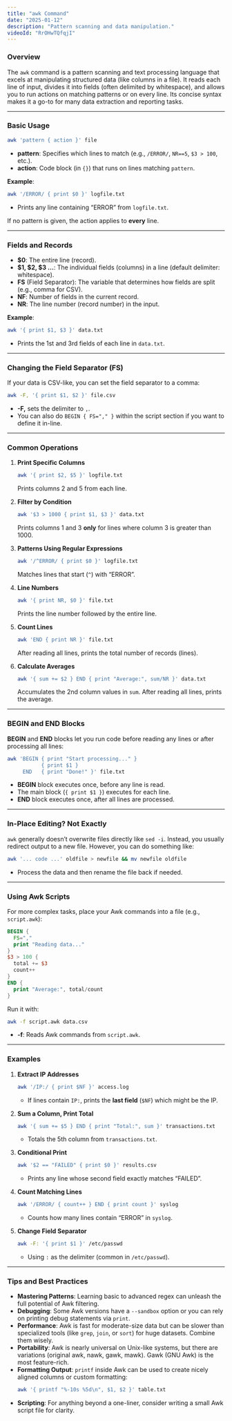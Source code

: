 ```yaml
---
title: "awk Command"
date: "2025-01-12"
description: "Pattern scanning and data manipulation."
videoId: "RrOHwTQfqjI"
---
```


### Overview

The `awk` command is a pattern scanning and text processing language that excels at manipulating structured data (like columns in a file). It reads each line of input, divides it into fields (often delimited by whitespace), and allows you to run actions on matching patterns or on every line. Its concise syntax makes it a go-to for many data extraction and reporting tasks.

---

### Basic Usage

```bash
awk 'pattern { action }' file
```
- **pattern**: Specifies which lines to match (e.g., `/ERROR/`, `NR==5`, `$3 > 100`, etc.).  
- **action**: Code block (in `{}`) that runs on lines matching `pattern`.

**Example**:
```bash
awk '/ERROR/ { print $0 }' logfile.txt
```
- Prints any line containing “ERROR” from `logfile.txt`.

If no pattern is given, the action applies to **every** line.

---

### Fields and Records

- **$0**: The entire line (record).
- **$1, $2, $3 …**: The individual fields (columns) in a line (default delimiter: whitespace).
- **FS** (Field Separator): The variable that determines how fields are split (e.g., comma for CSV).  
- **NF**: Number of fields in the current record.
- **NR**: The line number (record number) in the input.

**Example**:
```bash
awk '{ print $1, $3 }' data.txt
```
- Prints the 1st and 3rd fields of each line in `data.txt`.

---

### Changing the Field Separator (FS)

If your data is CSV-like, you can set the field separator to a comma:
```bash
awk -F, '{ print $1, $2 }' file.csv
```
- **-F,** sets the delimiter to `,`.
- You can also do `BEGIN { FS="," }` within the script section if you want to define it in-line.

---

### Common Operations

1. **Print Specific Columns**  
   ```bash
   awk '{ print $2, $5 }' logfile.txt
   ```
   Prints columns 2 and 5 from each line.

2. **Filter by Condition**  
   ```bash
   awk '$3 > 1000 { print $1, $3 }' data.txt
   ```
   Prints columns 1 and 3 **only** for lines where column 3 is greater than 1000.

3. **Patterns Using Regular Expressions**  
   ```bash
   awk '/^ERROR/ { print $0 }' logfile.txt
   ```
   Matches lines that start (`^`) with “ERROR”.

4. **Line Numbers**  
   ```bash
   awk '{ print NR, $0 }' file.txt
   ```
   Prints the line number followed by the entire line.

5. **Count Lines**  
   ```bash
   awk 'END { print NR }' file.txt
   ```
   After reading all lines, prints the total number of records (lines).

6. **Calculate Averages**  
   ```bash
   awk '{ sum += $2 } END { print "Average:", sum/NR }' data.txt
   ```
   Accumulates the 2nd column values in `sum`. After reading all lines, prints the average.

---

### BEGIN and END Blocks

**BEGIN** and **END** blocks let you run code before reading any lines or after processing all lines:

```bash
awk 'BEGIN { print "Start processing..." }
           { print $1 }
     END   { print "Done!" }' file.txt
```
- **BEGIN** block executes once, before any line is read.  
- The main block (`{ print $1 }`) executes for each line.  
- **END** block executes once, after all lines are processed.

---

### In-Place Editing? Not Exactly

`awk` generally doesn’t overwrite files directly like `sed -i`. Instead, you usually redirect output to a new file. However, you can do something like:

```bash
awk '... code ...' oldfile > newfile && mv newfile oldfile
```
- Process the data and then rename the file back if needed.

---

### Using Awk Scripts

For more complex tasks, place your Awk commands into a file (e.g., `script.awk`):
```awk
BEGIN {
  FS=","
  print "Reading data..."
}
$3 > 100 {
  total += $3
  count++
}
END {
  print "Average:", total/count
}
```

Run it with:
```bash
awk -f script.awk data.csv
```
- **-f**: Reads Awk commands from `script.awk`.

---

### Examples

1. **Extract IP Addresses**  
   ```bash
   awk '/IP:/ { print $NF }' access.log
   ```
   - If lines contain `IP:`, prints the **last field** (`$NF`) which might be the IP.

2. **Sum a Column, Print Total**  
   ```bash
   awk '{ sum += $5 } END { print "Total:", sum }' transactions.txt
   ```
   - Totals the 5th column from `transactions.txt`.

3. **Conditional Print**  
   ```bash
   awk '$2 == "FAILED" { print $0 }' results.csv
   ```
   - Prints any line whose second field exactly matches “FAILED”.

4. **Count Matching Lines**  
   ```bash
   awk '/ERROR/ { count++ } END { print count }' syslog
   ```
   - Counts how many lines contain “ERROR” in `syslog`.

5. **Change Field Separator**  
   ```bash
   awk -F: '{ print $1 }' /etc/passwd
   ```
   - Using `:` as the delimiter (common in `/etc/passwd`).

---

### Tips and Best Practices

- **Mastering Patterns**: Learning basic to advanced regex can unleash the full potential of Awk filtering.
- **Debugging**: Some Awk versions have a `--sandbox` option or you can rely on printing debug statements via `print`.
- **Performance**: Awk is fast for moderate-size data but can be slower than specialized tools (like `grep`, `join`, or `sort`) for huge datasets. Combine them wisely.
- **Portability**: Awk is nearly universal on Unix-like systems, but there are variations (original awk, nawk, gawk, mawk). Gawk (GNU Awk) is the most feature-rich.
- **Formatting Output**: `printf` inside Awk can be used to create nicely aligned columns or custom formatting:
  ```bash
  awk '{ printf "%-10s %5d\n", $1, $2 }' table.txt
  ```
- **Scripting**: For anything beyond a one-liner, consider writing a small Awk script file for clarity.